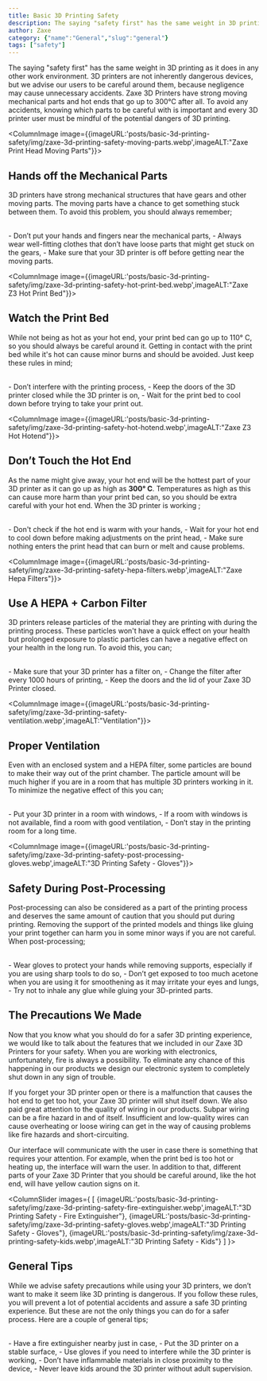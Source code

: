 ```yaml
---
title: Basic 3D Printing Safety
description: The saying "safety first" has the same weight in 3D printing as it does in any other work environment. 3D printers are not inherently dangerous devices, but we advise our users to be careful around them, because negligence may cause unnecessary accidents.
author: Zaxe
category: {"name":"General","slug":"general"}
tags: ["safety"]
---
```


The saying "safety first" has the same weight in 3D printing as it does in any other work environment. 3D printers are not inherently dangerous devices, but we advise our users to be careful around them, because negligence may cause unnecessary accidents. Zaxe 3D Printers have strong moving mechanical parts and hot ends that go up to 300°C after all. To avoid any accidents, knowing which parts to be careful with is important and every 3D printer user must be mindful of the potential dangers of 3D printing. 

<ColumnImage image={{imageURL:'posts/basic-3d-printing-safety/img/zaxe-3d-printing-safety-moving-parts.webp',imageALT:"Zaxe Print Head Moving Parts"}}>
## Hands off the Mechanical Parts 

3D printers have strong mechanical structures that have gears and other moving parts. The moving parts have a chance to get something stuck between them. To avoid this problem, you should always remember;  

<br/>
- Don’t put your hands and fingers near the mechanical parts, 
- Always wear well-fitting clothes that don’t have loose parts that might get stuck on the gears, 
- Make sure that your 3D printer is off before getting near the moving parts.
</ColumnImage>

<ColumnImage image={{imageURL:'posts/basic-3d-printing-safety/img/zaxe-3d-printing-safety-hot-print-bed.webp',imageALT:"Zaxe Z3 Hot Print Bed"}}>
## Watch the Print Bed
While not being as hot as your hot end, your print bed can go up to 110° C, so you should always be careful around it. Getting in contact with the print bed while it's hot can cause minor burns and should be avoided. Just keep these rules in mind;

<br/>
- Don’t interfere with the printing process,
- Keep the doors of the 3D printer closed while the 3D printer is on,
- Wait for the print bed to cool down before trying to take your print out.
</ColumnImage>

<ColumnImage image={{imageURL:'posts/basic-3d-printing-safety/img/zaxe-3d-printing-safety-hot-hotend.webp',imageALT:"Zaxe Z3 Hot Hotend"}}>
## Don’t Touch the Hot End 

As the name might give away, your hot end will be the hottest part of your 3D printer as it can go up as high as <strong className="text-red-500">300° C</strong>. Temperatures as high as this can cause more harm than your print bed can, so you should be extra careful with your hot end. When the 3D printer is working ; 

<br/>
- Don't check if the hot end is warm with your hands, 
- Wait for your hot end to cool down before making adjustments on the print head,
- Make sure nothing enters the print head that can burn or melt and cause problems.
</ColumnImage>

<ColumnImage image={{imageURL:'posts/basic-3d-printing-safety/img/zaxe-3d-printing-safety-hepa-filters.webp',imageALT:"Zaxe Hepa Filters"}}>
## Use A HEPA + Carbon Filter 

3D printers release particles of the material they are printing with during the printing process. These particles won't have a quick effect on your health but prolonged exposure to plastic particles can have a negative effect on your health in the long run. To avoid this, you can;

<br/>
- Make sure that your 3D printer has a filter on, 
- Change the filter after every 1000 hours of printing, 
- Keep the doors and the lid of your Zaxe 3D Printer closed.
</ColumnImage>

<ColumnImage image={{imageURL:'posts/basic-3d-printing-safety/img/zaxe-3d-printing-safety-ventilation.webp',imageALT:"Ventilation"}}>
## Proper Ventilation

Even with an enclosed system and a HEPA filter, some particles are bound to make their way out of the print chamber. The particle amount will be much higher if you are in a room that has multiple 3D printers working in it. To minimize the negative effect of this you can;

<br/>
- Put your 3D printer in a room with windows,
- If a room with windows is not available, find a room with good ventilation,
- Don’t stay in the printing room for a long time.
</ColumnImage>


<ColumnImage image={{imageURL:'posts/basic-3d-printing-safety/img/zaxe-3d-printing-safety-post-processing-gloves.webp',imageALT:"3D Printing Safety - Gloves"}}>
## Safety During Post-Processing

Post-processing can also be considered as a part of the printing process and deserves the same amount of caution that you should put during printing. Removing the support of the printed models and things like gluing your print together can harm you in some minor ways if you are not careful. When post-processing;

<br/>
- Wear gloves to protect your hands while removing supports, especially if you are using sharp tools to do so,
- Don’t get exposed to too much acetone when you are using it for smoothening as it may irritate your eyes and lungs, 
- Try not to inhale any glue while gluing your 3D-printed parts.
</ColumnImage>

## The Precautions We Made

Now that you know what you should do for a safer 3D printing experience, we would like to talk about the features that we included in our Zaxe 3D Printers for your safety. When you are working with electronics, unfortunately, fire is always a possibility. To eliminate any chance of this happening in our products we design our electronic system to completely shut down in any sign of trouble.

If you forget your 3D printer open or there is a malfunction that causes the hot end to get too hot, your Zaxe 3D printer will shut itself down. We also paid great attention to the quality of wiring in our products. Subpar wiring can be a fire hazard in and of itself. Insufficient and low-quality wires can cause overheating or loose wiring can get in the way of causing problems like fire hazards and short-circuiting.

Our interface will communicate with the user in case there is something that requires your attention. For example, when the print bed is too hot or heating up, the interface will warn the user. In addition to that, different parts of your Zaxe 3D Printer that you should be careful around, like the hot end, will have yellow caution signs on it.

<ColumnSlider images={
	[
		{imageURL:'posts/basic-3d-printing-safety/img/zaxe-3d-printing-safety-fire-extinguisher.webp',imageALT:"3D Printing Safety - Fire Extinguisher"},
		{imageURL:'posts/basic-3d-printing-safety/img/zaxe-3d-printing-safety-gloves.webp',imageALT:"3D Printing Safety - Gloves"},
		{imageURL:'posts/basic-3d-printing-safety/img/zaxe-3d-printing-safety-kids.webp',imageALT:"3D Printing Safety - Kids"}
	]
}>
## General Tips

While we advise safety precautions while using your 3D printers, we don’t want to make it seem like 3D printing is dangerous. If you follow these rules, you will prevent a lot of potential accidents and assure a safe 3D printing experience. But these are not the only things you can do for a safer process. Here are a couple of general tips;

<br/>
- Have a fire extinguisher nearby just in case, 
- Put the 3D printer on a stable surface,
- Use gloves if you need to interfere while the 3D printer is working, 
- Don’t have inflammable materials in close proximity to the device,
- Never leave kids around the 3D printer without adult supervision.
</ColumnSlider>